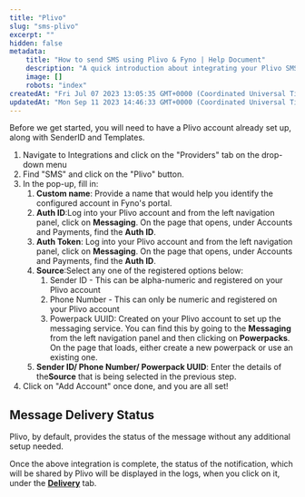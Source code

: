 ```yaml
---
title: "Plivo"
slug: "sms-plivo"
excerpt: ""
hidden: false
metadata:
    title: "How to send SMS using Plivo & Fyno | Help Document"
    description: "A quick introduction about integrating your Plivo SMS account into Fyno."
    image: []
    robots: "index"
createdAt: "Fri Jul 07 2023 13:05:35 GMT+0000 (Coordinated Universal Time)"
updatedAt: "Mon Sep 11 2023 14:46:33 GMT+0000 (Coordinated Universal Time)"
---
```


Before we get started, you will need to have a Plivo account already set up, along with SenderID and Templates.

1. Navigate to Integrations and click on the "Providers" tab on the drop-down menu
2. Find "SMS" and click on the "Plivo" button.
3. In the pop-up, fill in:
    1. **Custom name**: Provide a name that would help you identify the configured account in Fyno's portal.
    2. **Auth ID**:Log into your Plivo account and from the left navigation panel, click on **Messaging**. On the page that opens, under Accounts and Payments, find the **Auth ID**.
    3. **Auth Token**: Log into your Plivo account and from the left navigation panel, click on **Messaging**. On the page that opens, under Accounts and Payments, find the **Auth ID**.
    4. **Source**:Select any one of the registered options below:
        1. Sender ID - This can be alpha-numeric and registered on your Plivo account
        2. Phone Number - This can only be numeric and registered on your Plivo account
        3. Powerpack UUID: Created on your Plivo account to set up the messaging service. You can find this by going to the **Messaging** from the left navigation panel and then clicking on **Powerpacks**. On the page that loads, either create a new powerpack or use an existing one.
    5. **Sender ID/ Phone Number/ Powerpack UUID**: Enter the details of the**Source** that is being selected in the previous step.
4. Click on "Add Account" once done, and you are all set!

## Message Delivery Status

Plivo, by default, provides the status of the message without any additional setup needed.

Once the above integration is complete, the status of the notification, which will be shared by Plivo will be displayed in the logs, when you click on it, under the **[Delivery](./log-details-delivery)** tab.
